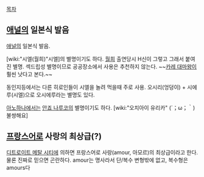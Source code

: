 [[목차]]
== [[애널]]의 일본식 발음 ==
[[애널]]의 일본식 발음. 

[wiki:"시엘(월희)"시엘]의 별명이기도 하다. [[월희]] 출연당시 H신이 그렇고 그래서 붙여진 별명. 섹드립성 별명이므로 공공장소에서 사용은 추천하지 않는다. ~~[[카레 대마왕]]이 훨씬 낫다고 본다.~~

동인지등에서는 다른 히로인들이 시엘을 놀려 먹을때 주로 사용. 오시리(엉덩이) + 시에루(시엘)으로 오시에루라는 별명도 있다.

[[아노하나]]에서는 [[안죠 나루코]]의 별명이기도 하다. [wiki:"오치아이 유리카" (´；ω；｀)불쌍해요]

== [[프랑스어]]로 사랑의 최상급(?) ==
[[디트로이트 메탈 시티]]에 의하면 프랑스어로 사랑(amour, 아모르)의 최상급이라고 한다. 물론 진짜로 믿으면 곤란하다. amour는 명사라서 단/복수 변형밖에 없고, 복수형은 amours다
